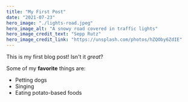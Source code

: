 ```yaml
---
title: "My First Post"
date: "2021-07-23"
hero_image: "./lights-road.jpeg"
hero_image_alt: "A snowy road covered in traffic lights"
hero_image_credit_text: "Sepp Rutz"
hero_image_credit_link: "https://unsplash.com/photos/hZQOby6ZdIE"
---
```


This is my first blog post! Isn't it _great_?

Some of my **favorite** things are:

- Petting dogs
- Singing
- Eating potato-based foods
